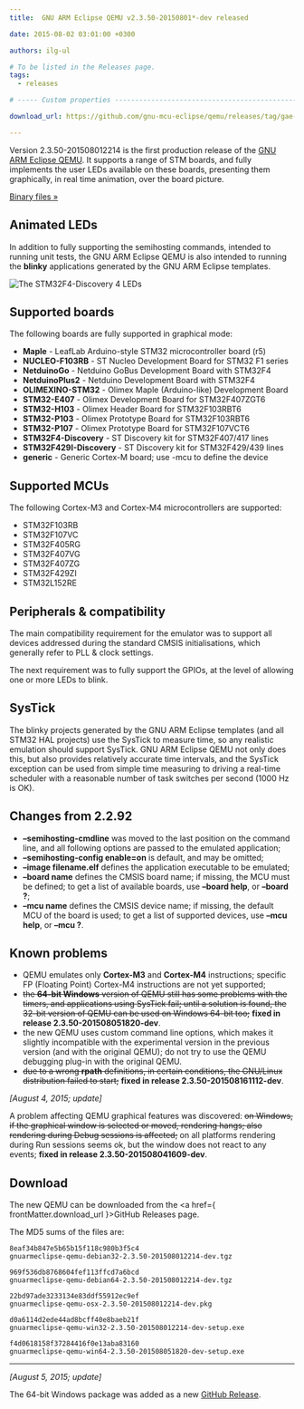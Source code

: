 ```yaml
---
title:  GNU ARM Eclipse QEMU v2.3.50-20150801*-dev released

date: 2015-08-02 03:01:00 +0300

authors: ilg-ul

# To be listed in the Releases page.
tags:
  - releases

# ----- Custom properties -----------------------------------------------------

download_url: https://github.com/gnu-mcu-eclipse/qemu/releases/tag/gae-2.3.50-20150801/

---
```


Version 2.3.50-201508012214 is the first production release of the [GNU ARM Eclipse QEMU](/dev-tools/qemu-arm/). It supports a range of STM boards, and fully implements the user LEDs available on these boards, presenting them graphically, in real time animation, over the board picture.

<!-- truncate -->

<p><a href={ frontMatter.download_url }>Binary files »</a></p>

## Animated LEDs

In addition to fully supporting the semihosting commands, intended to running unit tests, the GNU ARM Eclipse QEMU is also intended to running the **blinky** applications generated by the GNU ARM Eclipse templates.

![The STM32F4-Discovery 4 LEDs](/img/2015/stm32f4-discovery-leds.png)

## Supported boards

The following boards are fully supported in graphical mode:

* **Maple** - LeafLab Arduino-style STM32 microcontroller board (r5)
* **NUCLEO-F103RB** - ST Nucleo Development Board for STM32 F1 series
* **NetduinoGo** - Netduino GoBus Development Board with STM32F4
* **NetduinoPlus2** - Netduino Development Board with STM32F4
* **OLIMEXINO-STM32** - Olimex Maple (Arduino-like) Development Board
* **STM32-E407** - Olimex Development Board for STM32F407ZGT6
* **STM32-H103** - Olimex Header Board for STM32F103RBT6
* **STM32-P103** - Olimex Prototype Board for STM32F103RBT6
* **STM32-P107** - Olimex Prototype Board for STM32F107VCT6
* **STM32F4-Discovery** - ST Discovery kit for STM32F407/417 lines
* **STM32F429I-Discovery** - ST Discovery kit for STM32F429/439 lines
* **generic** - Generic Cortex-M board; use -mcu to define the device

## Supported MCUs

The following Cortex-M3 and Cortex-M4 microcontrollers are supported:

* STM32F103RB
* STM32F107VC
* STM32F405RG
* STM32F407VG
* STM32F407ZG
* STM32F429ZI
* STM32L152RE

## Peripherals & compatibility

The main compatibility requirement for the emulator was to support all devices addressed during the standard CMSIS initialisations, which generally refer to PLL & clock settings.

The next requirement was to fully support the GPIOs, at the level of allowing one or more LEDs to blink.

## SysTick

The blinky projects generated by the GNU ARM Eclipse templates (and all STM32 HAL projects) use the SysTick to measure time, so any realistic emulation should support SysTick. GNU ARM Eclipse QEMU not only does this, but also provides relatively accurate time intervals, and the SysTick exception can be used from simple time measuring to driving a real-time scheduler with a reasonable number of task switches per second (1000 Hz is OK).

## Changes from 2.2.92

* **–semihosting-cmdline** was moved to the last position on the command line, and all following options are passed to the emulated application;
* **–semihosting-config enable=on** is default, and may be omitted;
* **–image filename.elf** defines the application executable to be emulated;
* **–board name** defines the CMSIS board name; if missing, the MCU must be defined; to get a list of available boards, use **–board help**, or **–board ?**;
* **–mcu name** defines the CMSIS device name; if missing, the default MCU of the board is used; to get a list of supported devices, use **–mcu help**, or **–mcu ?**.

## Known problems

* QEMU emulates only **Cortex-M3** and **Cortex-M4** instructions; specific FP (Floating Point) Cortex-M4 instructions are not yet supported;
* <del>the **64-bit Windows** version of QEMU still has some problems with the timers, and applications using SysTick fail; until a solution is found, the 32-bit version of QEMU can be used on Windows 64-bit too;</del> **fixed in release 2.3.50-201508051820-dev**.
* the new QEMU uses custom command line options, which makes it slightly incompatible with the experimental version in the previous version (and with the original QEMU); do not try to use the QEMU debugging plug-in with the original QEMU.
* <del>due to a wrong **rpath** definitions, in certain conditions, the GNU/Linux distribution failed to start;</del> **fixed in release 2.3.50-201508161112-dev**.

_[August 4, 2015; update]_

A problem affecting QEMU graphical features was discovered: <del>on Windows, if the graphical window is selected or moved, rendering hangs; also rendering during Debug sessions is affected;</del> on all platforms rendering during Run sessions seems ok, but the window does not react to any events; **fixed in release 2.3.50-201508041609-dev**.

## Download

The new QEMU can be downloaded from the <a href={ frontMatter.download_url }>GitHub Releases</a> page.

The MD5 sums of the files are:

	8eaf34b847e5b65b15f118c980b3f5c4
	gnuarmeclipse-qemu-debian32-2.3.50-201508012214-dev.tgz

	969f536db8768604fef113ffcd7a6bcd
	gnuarmeclipse-qemu-debian64-2.3.50-201508012214-dev.tgz

	22bd97ade3233134e83ddf55912ec9ef
	gnuarmeclipse-qemu-osx-2.3.50-201508012214-dev.pkg

	d0a6114d2ede44ad8bcff40e8baeb21f
	gnuarmeclipse-qemu-win32-2.3.50-201508012214-dev-setup.exe

	f4d0618158f37284416f0e13aba83160
	gnuarmeclipse-qemu-win64-2.3.50-201508051820-dev-setup.exe

---
_[August 5, 2015; update]_

The 64-bit Windows package was added as a new [GitHub Release](https://github.com/gnu-mcu-eclipse/qemu/releases/tag/gae-2.3.50-20150805).
